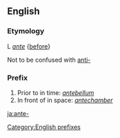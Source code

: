 ==English==

===Etymology===
L ''[[ante]]'' {[[before]]}

Not to be confused with [[anti-]]

===Prefix===
# Prior to in time: ''[[antebellum]]''
# In front of in space: ''[[antechamber]]''

[[Category:English prefixes]]

[[ja:ante-]]